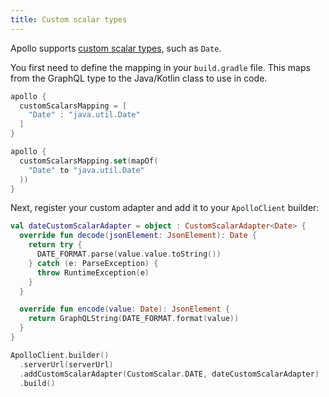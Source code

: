 ```yaml
---
title: Custom scalar types
---
```



Apollo supports [custom scalar types](https://www.apollographql.com/docs/apollo-server/schema/scalars-enums/), such as `Date`.

You first need to define the mapping in your `build.gradle` file. This maps from the GraphQL type to the Java/Kotlin class to use in code.

<MultiCodeBlock>

```groovy
apollo {
  customScalarsMapping = [
    "Date" : "java.util.Date"
  ]
}
```

```kotlin
apollo {
  customScalarsMapping.set(mapOf(
    "Date" to "java.util.Date"
  ))
}
```

</MultiCodeBlock>

Next, register your custom adapter and add it to your `ApolloClient` builder:

```kotlin
val dateCustomScalarAdapter = object : CustomScalarAdapter<Date> {
  override fun decode(jsonElement: JsonElement): Date {
    return try {
      DATE_FORMAT.parse(value.value.toString())
    } catch (e: ParseException) {
      throw RuntimeException(e)
    }
  }

  override fun encode(value: Date): JsonElement {
    return GraphQLString(DATE_FORMAT.format(value))
  }
}

ApolloClient.builder()
  .serverUrl(serverUrl)
  .addCustomScalarAdapter(CustomScalar.DATE, dateCustomScalarAdapter)
  .build()
```
